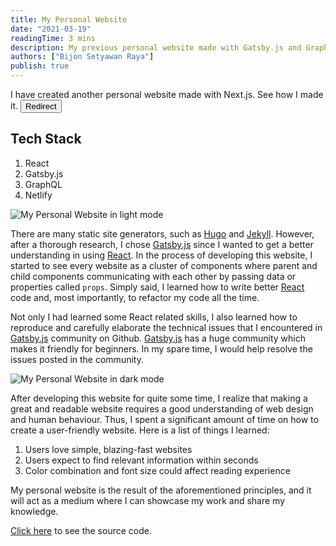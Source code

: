 ```yaml
---
title: My Personal Website
date: "2021-03-19"
readingTime: 3 mins
description: My previous personal website made with Gatsby.js and GraphQL
authors: ["Bijon Setyawan Raya"]
publish: true
---
```


<Alert mt={10} variant="left-accent" status="warning">
  <AlertIcon />
  <Box mb={2}>
    <Text as="p" lineHeight="taller" mb={3}>
      I have created another personal website made with Next.js. See how I made
      it.
    </Text>
    <Button colorScheme="orange">
      <NextLink href="/portfolio/personal-website-v2" passHref>
        Redirect
      </NextLink>
    </Button>
  </Box>
</Alert>

## Tech Stack

1. React
2. Gatsby.js
3. GraphQL
4. Netlify

![My Personal Website in light mode](/images/portfolios/personal-website/light-mode.png)

There are many static site generators, such as [Hugo](https://gohugo.io/) and [Jekyll](https://jekyllrb.com/).
However, after a thorough research, I chose [Gatsby.js](https://www.gatsbyjs.com) since I wanted to get a better understanding in using [React](https://reactjs.org/).
In the process of developing this website, I started to see every website as a cluster of components where parent and child components communicating with each other by passing data or properties called `props`.
Simply said, I learned how to write better [React](https://reactjs.org/) code and, most importantly, to refactor my code all the time.

Not only I had learned some React related skills, I also learned how to reproduce and carefully elaborate the technical issues that I encountered in [Gatsby.js](https://www.gatsbyjs.com) community on Github.
[Gatsby.js](https://www.gatsbyjs.com) has a huge community which makes it friendly for beginners. In my spare time, I would help resolve the issues posted in the community.

![My Personal Website in dark mode](/images/portfolios/personal-website/dark-mode.png)

After developing this website for quite some time, I realize that making a great and readable website requires a good understanding of web design and human behaviour.
Thus, I spent a significant amount of time on how to create a user-friendly website. Here is a list of things I learned:

1. Users love simple, blazing-fast websites
2. Users expect to find relevant information within seconds
3. Color combination and font size could affect reading experience

My personal website is the result of the aforementioned principles, and it will act as a medium where I can showcase my work and share my knowledge.

[Click here](https://github.com/nathansetyawan96/bsraya.com) to see the source code.
